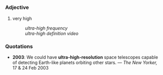=={{en}}==
===Adjective===
# very high
#: ''ultra-high frequency''
#: ''ultra-high definition video''

===Quotations===
*'''2003''': We could have '''ultra-high-resolution''' space telescopes capable of detecting Earth-like planets orbiting other stars. &mdash; ''The New Yorker,'' 17 &amp; 24 Feb 2003